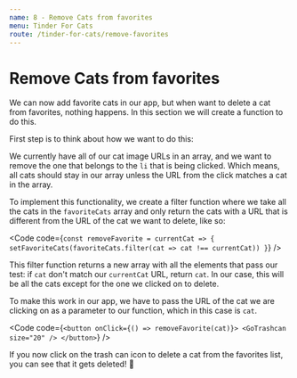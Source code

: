 ```yaml
---
name: 8 - Remove Cats from favorites
menu: Tinder For Cats
route: /tinder-for-cats/remove-favorites
---
```



# Remove Cats from favorites

We can now add favorite cats in our app, but when want to delete a cat from favorites, nothing happens. In this section we will create a function to do this.

First step is to think about how we want to do this:

We currently have all of our cat image URLs in an array, and we want to remove the one that belongs to the `li` that is being clicked. Which means, all cats should stay in our array unless the URL from the click matches a cat in the array.

To implement this functionality, we create a filter function where we take all the cats in the `favoriteCats` array and only return the cats with a URL that is different from the URL of the cat we want to delete, like so:

<Code
  code={`
  const removeFavorite = currentCat => {
    setFavoriteCats(favoriteCats.filter(cat => cat !== currentCat))
  }
`}
/>

This filter function returns a new array with all the elements that pass our test: if `cat` don't match our `currentCat` URL, return `cat`. In our case, this will be all the cats except for the one we clicked on to delete.

To make this work in our app, we have to pass the URL of the cat we are clicking on as a parameter to our function, which in this case is `cat`.

<Code
  code={`
  <button onClick={() => removeFavorite(cat)}>
    <GoTrashcan size="20" />
  </button>
`}
/>

If you now click on the trash can icon to delete a cat from the favorites list, you can see that it gets deleted! 🎉
